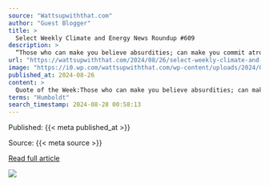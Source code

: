```yaml
---
source: "Wattsupwiththat.com"
author: "Guest Blogger"
title: >
  Select Weekly Climate and Energy News Roundup #609
description: >
  “Those who can make you believe absurdities; can make you commit atrocities.” — Voltaire
url: "https://wattsupwiththat.com/2024/08/26/select-weekly-climate-and-energy-news-roundup-609/"
image: "https://i0.wp.com/wattsupwiththat.com/wp-content/uploads/2024/08/charlesrotter_capitol_reef_state_park_at_sunrise_midjourney.webp?fit=1024%2C512&ssl=1"
published_at: 2024-08-26
content: >
  Quote of the Week:Those who can make you believe absurdities; can make you commit atrocities.   Voltaire [H/t Richard Lindzen]  Number of the Week: Half-life less than 4.2 years  THIS WEEK:  By Ken H… [+69279 chars]
terms: "Humboldt"
search_timestamp: 2024-08-28 00:58:13
---
```



Published: {{< meta published_at >}}


Source: {{< meta source >}}


[Read full article]({{< meta url >}}){target='_blank'}



![](`r rmarkdown::metadata$image[1]`)
